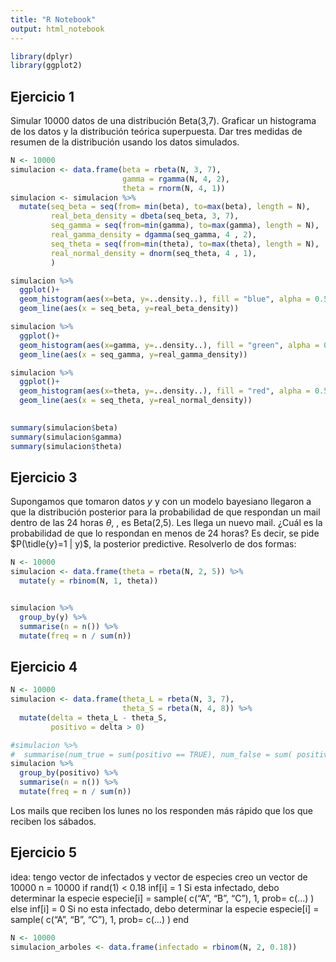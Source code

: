 ```yaml
---
title: "R Notebook"
output: html_notebook
---
```


```r
library(dplyr)
library(ggplot2)
```

## Ejercicio 1
Simular 10000 datos de una distribución Beta(3,7). Graficar un histograma de los datos y la distribución teórica superpuesta. Dar tres medidas de resumen de la distribución usando los datos simulados.


```r
N <- 10000
simulacion <- data.frame(beta = rbeta(N, 3, 7), 
                         gamma = rgamma(N, 4, 2), 
                         theta = rnorm(N, 4, 1)) 
simulacion <- simulacion %>% 
  mutate(seq_beta = seq(from= min(beta), to=max(beta), length = N),
         real_beta_density = dbeta(seq_beta, 3, 7),
         seq_gamma = seq(from=min(gamma), to=max(gamma), length = N), 
         real_gamma_density = dgamma(seq_gamma, 4 , 2),
         seq_theta = seq(from=min(theta), to=max(theta), length = N), 
         real_normal_density = dnorm(seq_theta, 4 , 1),
         )

simulacion %>% 
  ggplot()+
  geom_histogram(aes(x=beta, y=..density..), fill = "blue", alpha = 0.5) +
  geom_line(aes(x = seq_beta, y=real_beta_density))

simulacion %>% 
  ggplot()+
  geom_histogram(aes(x=gamma, y=..density..), fill = "green", alpha = 0.5) +
  geom_line(aes(x = seq_gamma, y=real_gamma_density))

simulacion %>% 
  ggplot()+
  geom_histogram(aes(x=theta, y=..density..), fill = "red", alpha = 0.5) +
  geom_line(aes(x = seq_theta, y=real_normal_density))
 
```
```r
summary(simulacion$beta)
summary(simulacion$gamma)
summary(simulacion$theta)
```


## Ejercicio 3

Supongamos que tomaron datos $y$ y con un modelo bayesiano llegaron a que la distribución posterior para la probabilidad de que respondan un mail dentro de las 24 horas $\theta$, , es Beta(2,5). Les llega un nuevo mail. ¿Cuál es la probabilidad de que lo respondan en menos de 24 horas? Es decir, se pide $P(\tidle{y}=1 | y)$, la posterior predictive. Resolverlo de dos formas:

```r
N <- 10000
simulacion <- data.frame(theta = rbeta(N, 2, 5)) %>% 
  mutate(y = rbinom(N, 1, theta)) 


simulacion %>% 
  group_by(y) %>% 
  summarise(n = n()) %>%
  mutate(freq = n / sum(n))
```

## Ejercicio 4
```r
N <- 10000
simulacion <- data.frame(theta_L = rbeta(N, 3, 7),
                         theta_S = rbeta(N, 4, 8)) %>% 
  mutate(delta = theta_L - theta_S, 
         positivo = delta > 0) 

#simulacion %>% 
#  summarise(num_true = sum(positivo == TRUE), num_false = sum( positivo== FALSE))
simulacion %>% 
  group_by(positivo) %>% 
  summarise(n = n()) %>%
  mutate(freq = n / sum(n))
```
Los mails que reciben los lunes no los responden más rápido que los que reciben los sábados.

## Ejercicio 5
idea:
  tengo vector de infectados 
  y vector de especies
creo un vector de 10000
n = 10000
  if rand(1) < 0.18 
    inf[i] = 1
      Si esta infectado, debo determinar la especie 
      especie[i] = sample( c("A", "B", "C"), 1, prob= c(...) )
  else 
    inf[i] = 0
      Si no esta infectado, debo determinar la especie 
      especie[i] = sample( c("A", "B", "C"), 1, prob= c(...) )
  end
```r
N <- 10000
simulacion_arboles <- data.frame(infectado = rbinom(N, 2, 0.18))
```


